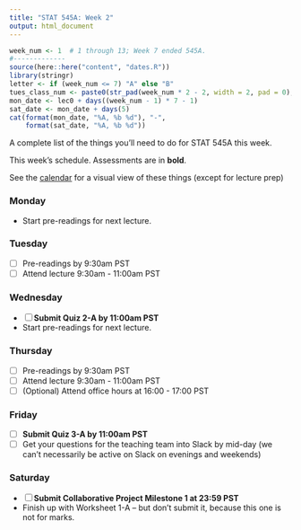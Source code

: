 ```yaml
---
title: "STAT 545A: Week 2"
output: html_document
---
```


```r
week_num <- 1  # 1 through 13; Week 7 ended 545A.
#-------------
source(here::here("content", "dates.R"))
library(stringr)
letter <- if (week_num <= 7) "A" else "B"
tues_class_num <- paste0(str_pad(week_num * 2 - 2, width = 2, pad = 0), letter)
mon_date <- lec0 + days((week_num - 1) * 7 - 1)
sat_date <- mon_date + days(5)
cat(format(mon_date, "%A, %b %d"), "-", 
    format(sat_date, "%A, %b %d"))
```

A complete list of the things you'll need to do for STAT 545A this week.

This week's schedule. Assessments are in __bold__. 

See the [calendar](https://stat545.stat.ubc.ca/calendar) for a visual view of these things (except for lecture prep)

### Monday

- Start pre-readings for next lecture. 

### Tuesday

- [ ] Pre-readings by 9:30am PST
- [ ] Attend lecture 9:30am - 11:00am PST

### Wednesday

- [ ] __Submit Quiz 2-A by 11:00am PST__
- Start pre-readings for next lecture.

### Thursday

- [ ] Pre-readings by 9:30am PST
- [ ] Attend lecture 9:30am - 11:00am PST
- [ ] (Optional) Attend office hours at 16:00 - 17:00 PST

### Friday

- [ ] __Submit Quiz 3-A by 11:00am PST__
- [ ] Get your questions for the teaching team into Slack by mid-day (we can't necessarily be active on Slack on evenings and weekends)

### Saturday

- [ ] **Submit Collaborative Project Milestone 1 at 23:59 PST**
- Finish up with Worksheet 1-A -- but don't submit it, because this one is not for marks.
